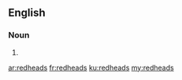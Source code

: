 ==English==

===Noun===
{{head|en|plural}}

# {{plural of|redhead|lang=en}}

[[ar:redheads]]
[[fr:redheads]]
[[ku:redheads]]
[[my:redheads]]